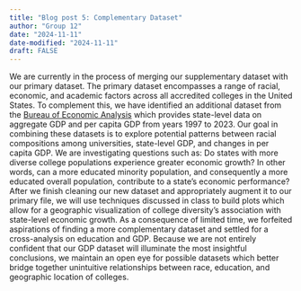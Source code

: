 ```yaml
---
title: "Blog post 5: Complementary Dataset"
author: "Group 12"
date: "2024-11-11"
date-modified: "2024-11-11"
draft: FALSE
---
```


  We are currently in the process of merging our supplementary dataset with our primary dataset. The primary dataset encompasses a range of racial, economic, and academic factors across all accredited colleges in the United States. To complement this, we have identified an additional dataset from the [Bureau of Economic Analysis](https://www.bea.gov/data/gdp/gdp-state) which provides state-level data on aggregate GDP and per capita GDP from years 1997 to 2023.
  Our goal in combining these datasets is to explore potential patterns between racial compositions among universities, state-level GDP, and changes in per capita GDP. We are investigating questions such as: Do states with more diverse college populations experience greater economic growth? In other words, can a more educated minority population, and consequently a more educated overall population, contribute to a state’s economic performance?
  After we finish cleaning our new dataset and appropriately augment it to our primary file, we will use techniques discussed in class to build plots which allow for a geographic visualization of college diversity’s association with state-level economic growth. As a consequence of limited time, we forfeited aspirations of finding a more complementary dataset and settled for a cross-analysis on education and GDP. Because we are not entirely confident that our GDP dataset will illuminate the most insightful conclusions, we maintain an open eye for possible datasets which better bridge together unintuitive relationships between race, education, and geographic location of colleges.

